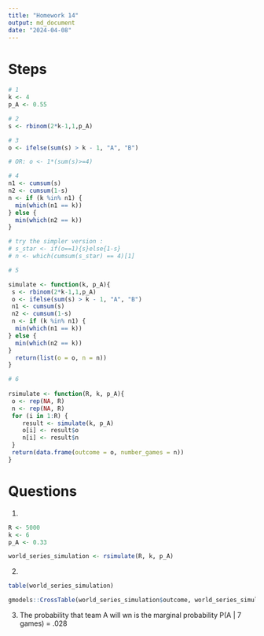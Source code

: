 ```yaml
---
title: "Homework 14"
output: md_document
date: "2024-04-08"
---
```


# Steps

```r
# 1
k <- 4
p_A <- 0.55

# 2
s <- rbinom(2*k-1,1,p_A)

# 3
o <- ifelse(sum(s) > k - 1, "A", "B")

# OR: o <- 1*(sum(s)>=4)

# 4 
n1 <- cumsum(s)
n2 <- cumsum(1-s) 
n <- if (k %in% n1) {
  min(which(n1 == k))
} else {
  min(which(n2 == k))
}

# try the simpler version :
# s_star <- if(o==1){s}else{1-s}
# n <- which(cumsum(s_star) == 4)[1]

# 5 

simulate <- function(k, p_A){
 s <- rbinom(2*k-1,1,p_A)
 o <- ifelse(sum(s) > k - 1, "A", "B")
 n1 <- cumsum(s)
 n2 <- cumsum(1-s) 
 n <- if (k %in% n1) {
  min(which(n1 == k))
} else {
  min(which(n2 == k))
}
  return(list(o = o, n = n))
}

# 6 
 
rsimulate <- function(R, k, p_A){
 o <- rep(NA, R) 
 n <- rep(NA, R) 
 for (i in 1:R) {
    result <- simulate(k, p_A)
    o[i] <- result$o
    n[i] <- result$n
 }
 return(data.frame(outcome = o, number_games = n))
}

```

# Questions

1.  

```r
R <- 5000
k <- 6
p_A <- 0.33

world_series_simulation <- rsimulate(R, k, p_A)
```

2.  

```r
table(world_series_simulation)

gmodels::CrossTable(world_series_simulation$outcome, world_series_simulation$number_games )
```
3. The probability that team A will wn is the marginal probability P(A | 7 games) = .028
